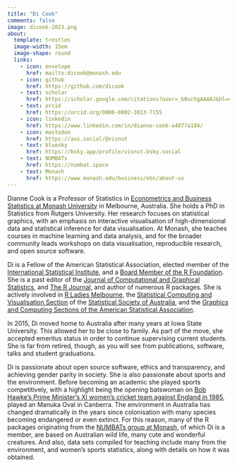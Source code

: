 ```yaml
---
title: "Di Cook"
comments: false
image: dicook-2023.png
about:
  template: trestles
  image-width: 15em
  image-shape: round
  links:
    - icon: envelope
      href: mailto:dicook@monash.edu
    - icon: github
      href: https://github.com/dicook
    - text: scholar
      href: https://scholar.google.com/citations?user=_b0uchgAAAAJ&hl=en    
    - text: orcid
      href: https://orcid.org/0000-0002-3813-7155
    - icon: linkedin
      href: https://www.linkedin.com/in/dianne-cook-a4877a104/  
    - icon: mastodon
      href: https://aus.social/@visnut  
    - text: bluesky
      href: https://bsky.app/profile/visnut.bsky.social
    - text: NUMBATs
      href: https://numbat.space
    - text: Monash
      href: https://www.monash.edu/business/ebs/about-us
---
```


::: {#hero-heading}

Dianne Cook is a Professor of Statistics in [Econometrics and Business Statistics at Monash University](https://www.monash.edu/business/ebs/about-us) in Melbourne, Australia. She holds a PhD in Statistics from Rutgers University. Her research focuses on statistical graphics, with an emphasis on interactive visualisation of high-dimensional data and statistical inference for data visualisation. At Monash, she teaches courses in machine learning and data analysis, and for the broader community leads workshops on data visualisation, reproducible research, and open source software. 

Di is a Fellow of the American Statistical Association, elected member of the [International Statistical Institute](https://www.isi-web.org), and a [Board Member of the R Foundation](https://www.r-project.org/foundation/). She is a past editor of the [Journal of Computational and Graphical Statistics](https://www.tandfonline.com/journals/ucgs20), and [The R Journal](https://journal.r-project.org), and author of numerous R packages. She is actively involved in [R Ladies Melbourne](https://github.com/R-LadiesMelbourne), the [Statistical Computing and Visualisation Section](https://statsoc.org.au/Statistical-Computing-and-Visualisation-Section) of the [Statistical Society of Australia](https://statsoc.org.au), and the [Graphics and Computing Sections of the American Statistical Association](https://community.amstat.org/jointscsg-section/home).

In 2015, Di moved home to Australia after many years at Iowa State University. This allowed her to be close to family. As part of the move, she accepted emeritus status in order to continue supervising current students. She is far from retired, though, as you will see from publications, software, talks and student graduations.

Di is passionate about open source software, ethics and transparency, and achieving gender parity in society. She is also passionate about sports and the environment. Before becoming an academic she played sports competitively, with a highlight being the opening batswoman on [Bob Hawke's Prime Minister's XI women's cricket team against England in 1985](https://www.nfsa.gov.au/collection/curated/asset/99286-womens-cricket-australia-v-england-canberra-1985), played an Manuka Oval in Canberra. The environment in Australia has changed dramatically in the years since colonisation with many species becoming endangered or even extinct. For this reason, many of the R packages originating from the [NUMBATs group at Monash](https://numbat.space), of which Di is a member, are based on Australian wild life, many cute and wonderful creatures. And also, data sets compiled for teaching include many from the environment, and women's sports statistics, along with details on how it was obtained.  

:::